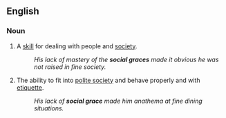 ==English==
===Noun===
{{en-noun}}

#A [[skill]] for dealing with people and [[society]].
#:''His lack of mastery of the '''social graces''' made it obvious he was not raised in fine society.''
#The ability to fit into [[polite society]] and behave properly and with [[etiquette]].
#:''His lack of '''social grace''' made him anathema at fine dining situations.''